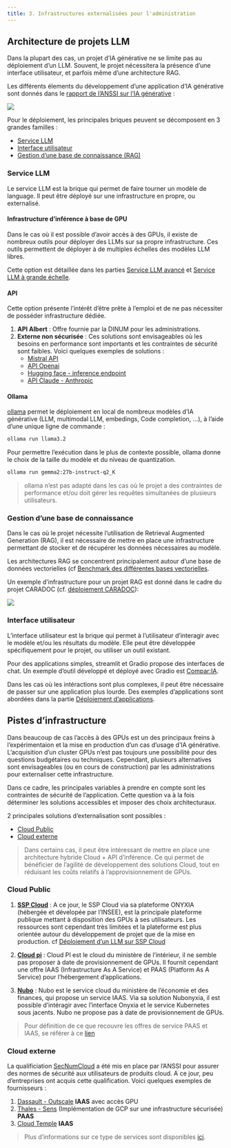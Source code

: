 ```yaml
---
title: 3. Infrastructures externalisées pour l'administration
---
```


## Architecture de projets LLM

Dans la plupart des cas, un projet d'IA générative ne se limite pas au
déploiement d'un LLM. Souvent, le projet nécessitera la présence d'une
interface utilisateur, et parfois même d'une architecture RAG.

Les différents élements du développement d'une application d'IA générative sont donnés dans le
[rapport de l'ANSSI sur l'IA
générative](https://cyber.gouv.fr/sites/default/files/document/Recommandations_de_s%C3%A9curit%C3%A9_pour_un_syst%C3%A8me_d_IA_g%C3%A9n%C3%A9rative.pdf)
:

![](../images/anssi_architecture_iagen.png)

Pour le déploiement, les principales briques peuvent se décomposent en 3 grandes familles :

- [Service LLM](#service-llm)
- [Interface utilisateur](#interface-utilisateur)
- [Gestion d'une base de connaissance (RAG)](#gestion-dune-base-de-connaissance)

### Service LLM

Le service LLM est la brique qui permet de faire tourner un modèle de language. Il
peut être déployé sur une infrastructure en propre, ou externalisé.

#### Infrastructure d'inférence à base de GPU

Dans le cas où il est possible d'avoir accès à des GPUs, il existe de nombreux outils pour déployer des LLMs sur sa propre infrastructure. Ces outils permettent de déployer à de multiples échelles des modèles LLM libres.

Cette option est détaillée dans les parties [Service LLM avancé](./2_Service_LLM_avance.qmd) et [Service LLM à grande échelle](./3_Service_LLM_production.qmd).

#### API

Cette option présente l'intérêt d'être prête à l'emploi et de ne
pas nécessiter de posséder infrastructure dédiée.

1. **API Albert** : Offre fournie par la DINUM pour les administrations.
<!-- TODO Ajouter contact ou moyen d'accès -->
2. **Externe non sécurisée** : Ces solutions sont envisageables où les besoins en performance sont importants et les contraintes de sécurité sont faibles. Voici quelques exemples de solutions :
    - [Mistral API](https://mistral.ai/fr/)
    - [API Openai](https://platform.openai.com/docs/overview)
    - [Hugging face - inference endpoint](https://huggingface.co/inference-endpoints/dedicated)
    - [API Claude - Anthropic](https://www.anthropic.com/api)

#### Ollama

[ollama](https://ollama.com/) permet le déploiement en local de nombreux modèles d'IA générative (LLM, multimodal LLM, embedings, Code completion, ...), à l'aide d'une unique ligne de commande : 

```bash
ollama run llama3.2
```

Pour permettre l'exécution dans le plus de contexte possible, ollama donne le choix de la taille du modèle et du niveau de quantization.

```bash
ollama run gemma2:27b-instruct-q2_K
```

> ollama n'est pas adapté dans les cas où le projet a des contraintes de performance et/ou doit gérer les requêtes simultanées de plusieurs utilisateurs.

### Gestion d'une base de connaissance

Dans le cas où le projet nécessite l'utilisation de Retrieval Augmented Generation (RAG), il est nécessaire de mettre en place une infrastructure permettant de stocker et de récupérer les données nécessaires au modèle.

Les architectures RAG se concentrent principalement autour d'une base de données vectorielles (cf [Benchmark des différentes bases vectorielles](../II-Developpements/2_RAG.qmd#d.-benchmark-des-différentes-bases-vectorielles-(katia)).

Un exemple d'infrastructure pour un projet RAG est donné dans le cadre du projet CARADOC (cf.
[déploiement CARADOC](./4_Deploiement_applications.qmd#caradoc)):

![](https://gitlab.adullact.net/dgfip/projets-ia/caradoc/-/raw/master/doc/AYD_architecture.drawio.png)

### Interface utilisateur

L'interface utilisateur est la brique qui permet à l'utilisateur d'interagir avec le modèle et/ou les résultats du modèle. Elle peut être développée spécifiquement pour le projet, ou utiliser un outil existant.

Pour des applications simples, streamlit et Gradio propose des interfaces de chat. Un exemple d'outil développé et déployé avec Gradio est [Compar:IA](https://comparia.beta.gouv.fr/).

Dans les cas où les intéractions sont plus complexes, il peut être nécessaire de passer sur une application plus lourde. Des exemples d'applications sont abordées dans la partie [Déploiement d'applications](./4_Deploiement_applications.qmd).

## Pistes d'infrastructure

Dans beaucoup de cas l'accès à des GPUs est un des principaux freins à l'expérimentaion et la mise en production d'un cas d'usage d'IA générative. L'acquisition d'un cluster GPUs n'est pas toujours une possibilité pour des questions budgétaires ou techniques. Cependant, plusieurs alternatives sont envisageables (ou en cours de construction) par les administrations pour externaliser cette infrastructure.

Dans ce cadre, les principales variables à prendre en compte sont les contraintes de sécurité de l'application. Cette question va à la fois déterminer les solutions accessibles et imposer des choix architecturaux.

2 principales solutions d'externalisation sont possibles :

- [Cloud Public](#cloud-public)
- [Cloud externe](#cloud-externe)

> Dans certains cas, il peut être intéressant de mettre en place une architecture hybride Cloud + API d'inférence. Ce qui permet de bénéficier de l'agilité de développement des solutions Cloud, tout en réduisant les coûts relatifs à l'approvisionnement de GPUs.

### Cloud Public

1. [**SSP Cloud**](https://datalab.sspcloud.fr/?lang=fr) : A ce jour, le SSP Cloud via sa plateforme ONYXIA (hébergée et dévelopée par l'INSEE), est la principale plateforme publique mettant à disposition des GPUs à ses utilisateurs. Les ressources sont cependant très limitées et la plateforme est plus orientée autour du développement de projet que de la mise en production. cf [Déploiement d'un LLM sur SSP Cloud](./4_Deploiement_applications.qmd#déploiement-sur-le-ssp-cloud)

2. [**Cloud pi**](https://pi.interieur.rie.gouv.fr/description-de-loffre-cloud/) : Cloud PI est le cloud du ministère de l'intérieur, il ne semble pas proposer à date de provisionnement de GPUs. Il fournit cependant une offre IAAS (Infrastructure As A Service) et PAAS (Platform As A Service) pour l'hébergement d'applications.

3. [**Nubo**](https://portailnubo.dgfip.finances.rie.gouv.fr/) : Nubo est le service cloud du ministère de l'économie et des finances, qui propose un service IAAS. Via sa solution Nubonyxia, il est possible d'intéragir avec l'interface Onyxia et le service Kubernetes sous jacents. Nubo ne propose pas à date de provisionnement de GPUs.

> Pour définition de ce que recouvre les offres de service PAAS et IAAS, se référer à ce [lien](https://www.redhat.com/fr/topics/cloud-computing/iaas-vs-paas-vs-saas)

### Cloud externe

La qualificiation [SecNumCloud](https://cyber.gouv.fr/secnumcloud-pour-les-fournisseurs-de-services-cloud) a été mis en place par l'ANSSI pour assurer des normes de sécurité aux utilisateurs de produits cloud. A ce jour, peu d'entreprises ont acquis cette qualification. Voici quelques exemples de fournisseurs :

1. [Dassault - Outscale](https://fr.outscale.com/) **IAAS** avec accès GPU
2. [Thales - Sens](https://www.s3ns.io/) (Implémentation de GCP sur une infrastructure sécurisée) **PAAS**
3. [Cloud Temple](https://www.cloud-temple.com/) **IAAS **

> Plus d'informations sur ce type de services sont disponibles [ici](https://www.numerique.gouv.fr/services/cloud/cloud-commercial/).
